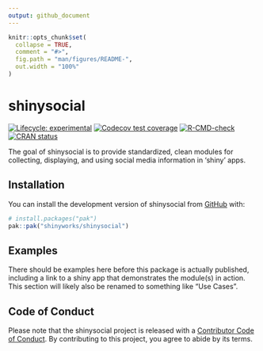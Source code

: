 ```yaml
---
output: github_document
---
```


<!-- README.md is generated from README.Rmd. Please edit that file -->

```r
knitr::opts_chunk$set(
  collapse = TRUE,
  comment = "#>",
  fig.path = "man/figures/README-",
  out.width = "100%"
)
```

# shinysocial

<!-- badges: start -->
[![Lifecycle: experimental](https://img.shields.io/badge/lifecycle-experimental-orange.svg)](https://lifecycle.r-lib.org/articles/stages.html#experimental)
[![Codecov test coverage](https://codecov.io/gh/shinyworks/shinysocial/branch/main/graph/badge.svg)](https://app.codecov.io/gh/shinyworks/shinysocial?branch=main)
[![R-CMD-check](https://github.com/shinyworks/shinysocial/actions/workflows/R-CMD-check.yaml/badge.svg)](https://github.com/shinyworks/shinysocial/actions/workflows/R-CMD-check.yaml)
[![CRAN status](https://www.r-pkg.org/badges/version/shinysocial)](https://CRAN.R-project.org/package=shinysocial)
<!-- badges: end -->

The goal of shinysocial is to provide standardized, clean modules for collecting, displaying, and using social media information in 'shiny' apps.

## Installation

You can install the development version of shinysocial from [GitHub](https://github.com/) with:

``` r
# install.packages("pak")
pak::pak("shinyworks/shinysocial")
```

## Examples

There should be examples here before this package is actually published, including a link to a shiny app that demonstrates the module(s) in action.
This section will likely also be renamed to something like "Use Cases".

## Code of Conduct

Please note that the shinysocial project is released with a [Contributor Code of Conduct](https://shinyworks.github.io/shinysocial/CODE_OF_CONDUCT.html). By contributing to this project, you agree to abide by its terms.
